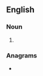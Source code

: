==English==

===Noun===
{{head|en|noun form}}

# {{plural of|blotter|lang=en}}

===Anagrams===
* {{anagrams|en|a=belorstt|bottlers}}